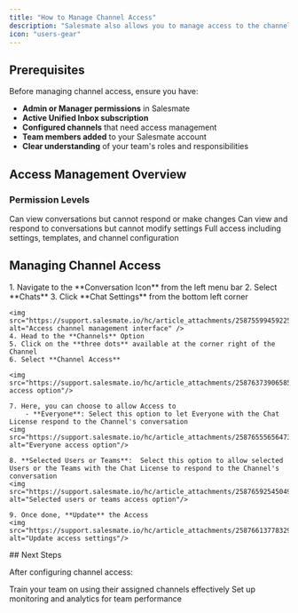 ```yaml
---
title: "How to Manage Channel Access"
description: "Salesmate also allows you to manage access to the channel’s conversations and decide who should have access to view and respond to the conversations of a particular channel i.e. Facebook, WhatsApp, or Instagram."
icon: "users-gear"
---
```


## Prerequisites

Before managing channel access, ensure you have:

- **Admin or Manager permissions** in Salesmate
- **Active Unified Inbox subscription**
- **Configured channels** that need access management
- **Team members added** to your Salesmate account
- **Clear understanding** of your team's roles and responsibilities

## Access Management Overview

### **Permission Levels**

<CardGroup cols={3}>
  <Card title="View Only" icon="eye">
    Can view conversations but cannot respond or make changes
  </Card>
  <Card title="Respond" icon="reply">
    Can view and respond to conversations but cannot modify settings
  </Card>
  <Card title="Manage" icon="gear">
    Full access including settings, templates, and channel configuration
  </Card>
</CardGroup>

## Managing Channel Access

<Steps>
  <Step title="Access Channel Management">
    1. Navigate to the **Conversation Icon** from the left menu bar
    2. Select **Chats**
    3. Click **Chat Settings** from the bottom left corner

    <img src="https://support.salesmate.io/hc/article_attachments/25875599459225" alt="Access channel management interface" />
    4. Head to the **Channels** Option
    5. Click on the **three dots** available at the corner right of the Channel
    6. Select **Channel Access**

    <img src="https://support.salesmate.io/hc/article_attachments/25876373906585"alt="Channel access option"/>

    7. Here, you can choose to allow Access to
        - **Everyone**: Select this option to let Everyone with the Chat License respond to the Channel's conversation
    <img src="https://support.salesmate.io/hc/article_attachments/25876555656473" alt="Everyone access option"/>

    8. **Selected Users or Teams**:  Select this option to allow selected Users or the Teams with the Chat License to respond to the Channel's conversation
    <img src="https://support.salesmate.io/hc/article_attachments/25876592545049" alt="Selected users or teams access option"/>

    9. Once done, **Update** the Access
    <img src="https://support.salesmate.io/hc/article_attachments/25876613778329" alt="Update access settings"/>

  </Step>

</Steps>
## Next Steps

After configuring channel access:

<CardGroup cols={2}>
  <Card
    title="Team Training"
    icon="graduation-cap"
    href="/unified-inbox/sections/manage-channels/team-training"
  >
    Train your team on using their assigned channels effectively
  </Card>
  <Card
    title="Performance Monitoring"
    icon="chart-line"
    href="/unified-inbox/sections/manage-channels/performance-monitoring"
  >
    Set up monitoring and analytics for team performance
  </Card>
</CardGroup>
